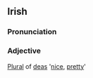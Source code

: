 ==Irish==
===Pronunciation===
{{IPA|[d&#690;asə]}}
===Adjective===
[[Plural]] of [[deas]] '[[nice]], [[pretty]]'